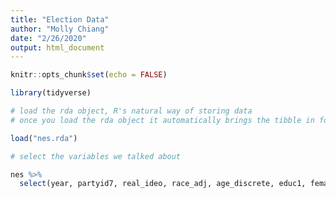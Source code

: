 ```yaml
---
title: "Election Data"
author: "Molly Chiang"
date: "2/26/2020"
output: html_document
---
```


```r
knitr::opts_chunk$set(echo = FALSE)

library(tidyverse)

```


```r

# load the rda object, R's natural way of storing data
# once you load the rda object it automatically brings the tibble in for you

load("nes.rda")

# select the variables we talked about

nes %>% 
  select(year, partyid7, real_ideo, race_adj, age_discrete, educ1, female, income)

```

